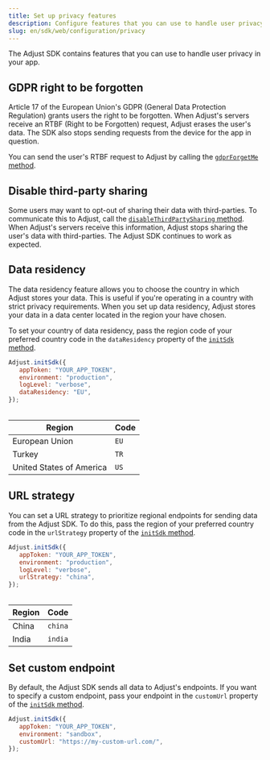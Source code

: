 ```yaml
---
title: Set up privacy features
description: Configure features that you can use to handle user privacy in your app.
slug: en/sdk/web/configuration/privacy
---
```



The Adjust SDK contains features that you can use to handle user privacy in your app.

## GDPR right to be forgotten

Article 17 of the European Union's <Abbr>GDPR (General Data Protection Regulation)</Abbr> grants users the right to be forgotten. When Adjust's servers receive an <Abbr>RTBF (Right to be Forgotten)</Abbr> request, Adjust erases the user's data. The SDK also stops sending requests from the device for the app in question.

You can send the user's RTBF request to Adjust by calling the [`gdprForgetMe` method](#web-gdprforgetme-invocation).

<GdprForgetMe />

## Disable third-party sharing

Some users may want to opt-out of sharing their data with third-parties. To communicate this to Adjust, call the [`disableThirdPartySharing` method](#web-disablethirdpartysharing-invocation). When Adjust's servers receive this information, Adjust stops sharing the user's data with third-parties. The Adjust SDK continues to work as expected.

<DisableThirdPartySharing />

## Data residency

The data residency feature allows you to choose the country in which Adjust stores your data. This is useful if you're operating in a country with strict privacy requirements. When you set up data residency, Adjust stores your data in a data center located in the region your have chosen.

To set your country of data residency, pass the region code of your preferred country code in the `dataResidency` property of the [`initSdk` method](#web-initsdk-invocation).

```js {5}
Adjust.initSdk({
   appToken: "YOUR_APP_TOKEN",
   environment: "production",
   logLevel: "verbose",
   dataResidency: "EU",
});
```

<Table height="full-height">

| Region                   | Code |
| ------------------------ | ---- |
| European Union           | `EU` |
| Turkey                   | `TR` |
| United States of America | `US` |

</Table>

## URL strategy

You can set a URL strategy to prioritize regional endpoints for sending data from the Adjust SDK. To do this, pass the region of your preferred country code in the `urlStrategy` property of the [`initSdk` method](#web-initsdk-invocation).

```js {5}
Adjust.initSdk({
   appToken: "YOUR_APP_TOKEN",
   environment: "production",
   logLevel: "verbose",
   urlStrategy: "china",
});
```

<Table height="full-height">

| Region | Code    |
| ------ | ------- |
| China  | `china` |
| India  | `india` |

</Table>

## Set custom endpoint

By default, the Adjust SDK sends all data to Adjust's endpoints. If you want to specify a custom endpoint, pass your endpoint in the `customUrl` property of the [`initSdk` method](#web-initsdk-invocation).

```js {4}
Adjust.initSdk({
   appToken: "YOUR_APP_TOKEN",
   environment: "sandbox",
   customUrl: "https://my-custom-url.com/",
});
```
